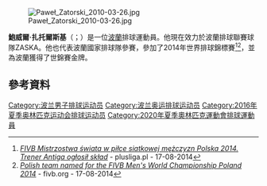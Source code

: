 [[File:Paweł_Zatorski_2010-03-26.jpg|thumb]]

'''鮑威爾·扎托爾斯基'''（{{lang-pl|Paweł Zatorski}}；{{bd|1990年|6月21日}}）是一位[[波蘭|波蘭]]排球運動員。他現在效力於波蘭排球聯賽球隊ZASKA。他也代表波蘭國家排球隊參賽，參加了2014年世界排球錦標賽<ref>[http://www.plusliga.pl/news/id/9686 ''FIVB Mistrzostwa świata w piłce siatkowej mężczyzn Polska 2014. Trener Antiga ogłosił skład''] {{Wayback|url=http://www.plusliga.pl/news/id/9686 |date=20141006082535 }} - plusliga.pl - 17-08-2014</ref><ref>[http://poland2014.fivb.org/en/news/polish-team-named-for-the-fivb-mens?id=48351 ''Polish team named for the FIVB Men's World Championship Poland 2014''] {{Wayback|url=http://poland2014.fivb.org/en/news/polish-team-named-for-the-fivb-mens?id=48351 |date=20141006082119 }} - fivb.org - 17-08-2014</ref>，並為波蘭獲得了世錦賽金牌。

==參考資料==
{{Reflist}}
{{DEFAULTSORT:Zatorski, Paweł}}
[[Category:波兰男子排球运动员|Category:波兰男子排球运动员]]
[[Category:波兰奥运排球运动员|Category:波兰奥运排球运动员]]
[[Category:2016年夏季奥林匹克运动会排球运动员|Category:2016年夏季奥林匹克运动会排球运动员]]
[[Category:2020年夏季奧林匹克運動會排球運動員|Category:2020年夏季奧林匹克運動會排球運動員]]